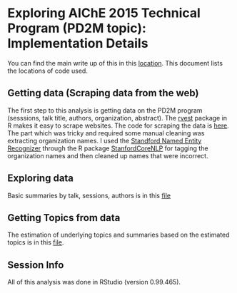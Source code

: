 
# Exploring AIChE 2015 Technical Program (PD2M topic): Implementation Details

You can find the main write up of this in this [location](writeup.html). This document lists the locations of code used.

## Getting data (Scraping data from the web)

The first step to this analysis is getting data on the PD2M program (sesssions, talk title, authors, organization, abstract). The [rvest](https://cran.r-project.org/web/packages/rvest/index.html) package in R makes it easy to scrape websites. The code for scraping the data is [here][scrapeData]. The part which was tricky and required some manual cleaning was extracting organization names. I used the [Standford Named Entity Recognizer](http://nlp.stanford.edu/software/CRF-NER.shtml) through the R package [StanfordCoreNLP](http://datacube.wu.ac.at/) for tagging the organization names and then cleaned up names that were incorrect. 

## Exploring data

Basic summaries by talk, sessions, authors is in this [file][exploreData]

## Getting Topics from data

The estimation of underlying topics and summaries based on the estimated topics is in this [file][getTopics].

## Session Info

All of this analysis was done in RStudio (version 0.99.465). 


[scrapeData]:https://github.com/notesofdabbler/blog_notesofdabbler/tree/master/exploreAICHE2015_techProgram/scrapeData.R
[exploreData]:https://github.com/notesofdabbler/blog_notesofdabbler/tree/master/exploreAICHE2015_techProgram/exploreData.R
[getTopics]:https://github.com/notesofdabbler/blog_notesofdabbler/tree/master/exploreAICHE2015_techProgram/getTopics.R